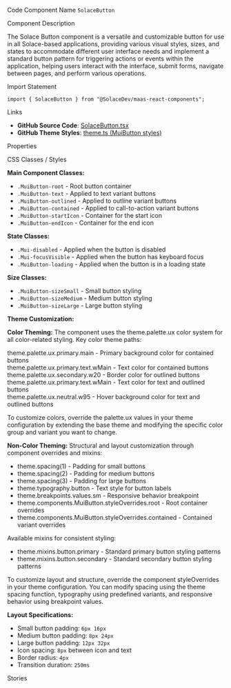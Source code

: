 
<Meta of={SolaceButtonStories} />

<Title>Button</Title>

<Description of={SolaceButtonStories} />

<Subtitle>Code Component Name</Subtitle>
`SolaceButton`

<Subtitle>Component Description</Subtitle>

The Solace Button component is a versatile and customizable button for use in all Solace-based applications, providing various visual styles, sizes, and states to accommodate different user interface needs and implement a standard button pattern for triggering actions or events within the application, helping users interact with the interface, submit forms, navigate between pages, and perform various operations.

<Subtitle>Import Statement</Subtitle>

```tsx
import { SolaceButton } from "@SolaceDev/maas-react-components";
```

<Subtitle>Links</Subtitle>

- **GitHub Source Code**: [SolaceButton.tsx](https://github.com/SolaceDev/maas-react-components/blob/main/src/components/form/SolaceButton.tsx)
- **GitHub Theme Styles**: <a href="https://github.com/SolaceDev/maas-react-components/blob/main/src/resources/theme.ts#:~:text=MuiButton" target="_blank">theme.ts (MuiButton styles)</a>

<Subtitle>Properties</Subtitle>

<ArgTypes of={SolaceButtonStories} />

<Subtitle>CSS Classes / Styles</Subtitle>

**Main Component Classes:**

- `.MuiButton-root` - Root button container
- `.MuiButton-text` - Applied to text variant buttons
- `.MuiButton-outlined` - Applied to outline variant buttons
- `.MuiButton-contained` - Applied to call-to-action variant buttons
- `.MuiButton-startIcon` - Container for the start icon
- `.MuiButton-endIcon` - Container for the end icon

**State Classes:**

- `.Mui-disabled` - Applied when the button is disabled
- `.Mui-focusVisible` - Applied when the button has keyboard focus
- `.MuiButton-loading` - Applied when the button is in a loading state

**Size Classes:**

- `.MuiButton-sizeSmall` - Small button styling
- `.MuiButton-sizeMedium` - Medium button styling
- `.MuiButton-sizeLarge` - Large button styling

**Theme Customization:**

**Color Theming:**
The component uses the theme.palette.ux color system for all color-related styling. Key color theme paths:

<div style={{ display: "flex", alignItems: "center", margin: "8px 0" }}>
	<div
		style={{
			width: "16px",
			height: "16px",
			backgroundColor: "#007DBA",
			border: "1px solid rgba(0,0,0,0.2)",
			borderRadius: "3px",
			marginRight: "8px"
		}}
	></div>
	<span>theme.palette.ux.primary.main - Primary background color for contained buttons</span>
</div>
<div style={{ display: "flex", alignItems: "center", margin: "8px 0" }}>
	<div
		style={{
			width: "16px",
			height: "16px",
			backgroundColor: "#FFFFFF",
			border: "1px solid rgba(0,0,0,0.2)",
			borderRadius: "3px",
			marginRight: "8px"
		}}
	></div>
	<span>theme.palette.ux.primary.text.wMain - Text color for contained buttons</span>
</div>
<div style={{ display: "flex", alignItems: "center", margin: "8px 0" }}>
	<div
		style={{
			width: "16px",
			height: "16px",
			backgroundColor: "#E0E0E0",
			border: "1px solid rgba(0,0,0,0.2)",
			borderRadius: "3px",
			marginRight: "8px"
		}}
	></div>
	<span>theme.palette.ux.secondary.w20 - Border color for outlined buttons</span>
</div>
<div style={{ display: "flex", alignItems: "center", margin: "8px 0" }}>
	<div
		style={{
			width: "16px",
			height: "16px",
			backgroundColor: "#212121",
			border: "1px solid rgba(0,0,0,0.2)",
			borderRadius: "3px",
			marginRight: "8px"
		}}
	></div>
	<span>theme.palette.ux.primary.text.wMain - Text color for text and outlined buttons</span>
</div>
<div style={{ display: "flex", alignItems: "center", margin: "8px 0" }}>
	<div
		style={{
			width: "16px",
			height: "16px",
			backgroundColor: "#F5F5F5",
			border: "1px solid rgba(0,0,0,0.2)",
			borderRadius: "3px",
			marginRight: "8px"
		}}
	></div>
	<span>theme.palette.ux.neutral.w95 - Hover background color for text and outlined buttons</span>
</div>

To customize colors, override the palette.ux values in your theme configuration by extending the base theme and modifying the specific color group and variant you want to change.

**Non-Color Theming:**
Structural and layout customization through component overrides and mixins:

- theme.spacing(1) - Padding for small buttons
- theme.spacing(2) - Padding for medium buttons
- theme.spacing(3) - Padding for large buttons
- theme.typography.button - Text style for button labels
- theme.breakpoints.values.sm - Responsive behavior breakpoint
- theme.components.MuiButton.styleOverrides.root - Root container overrides
- theme.components.MuiButton.styleOverrides.contained - Contained variant overrides

Available mixins for consistent styling:

- theme.mixins.button.primary - Standard primary button styling patterns
- theme.mixins.button.secondary - Standard secondary button styling patterns

To customize layout and structure, override the component styleOverrides in your theme configuration. You can modify spacing using the theme spacing function, typography using predefined variants, and responsive behavior using breakpoint values.

**Layout Specifications:**

- Small button padding: `6px 16px`
- Medium button padding: `8px 24px`
- Large button padding: `12px 32px`
- Icon spacing: `8px` between icon and text
- Border radius: `4px`
- Transition duration: `250ms`

<Subtitle>Stories</Subtitle>

<CustomStories />
